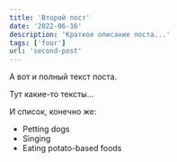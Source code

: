 ```yaml
---
title: 'Второй пост'
date: '2022-06-16'
description: 'Краткое описание поста...'
tags: ['four']
url: 'second-post'
---
```


А вот и полный текст поста.

Тут какие-то тексты...

И список, конечно же:

- Petting dogs
- Singing
- Eating potato-based foods
